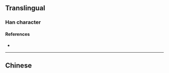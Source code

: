 {{also|澠}}
{{character info}}
==Translingual==

===Han character===
{{Han char|rn=85|rad=水|as=08|sn=11|four=|canj=ERLU|ids=⿰氵黾}}

====References====
* {{Han ref|kx=0633.371|hdz=31650.040|uh=6E11|ud=28177}}

----

==Chinese==
{{zh-see|澠}}